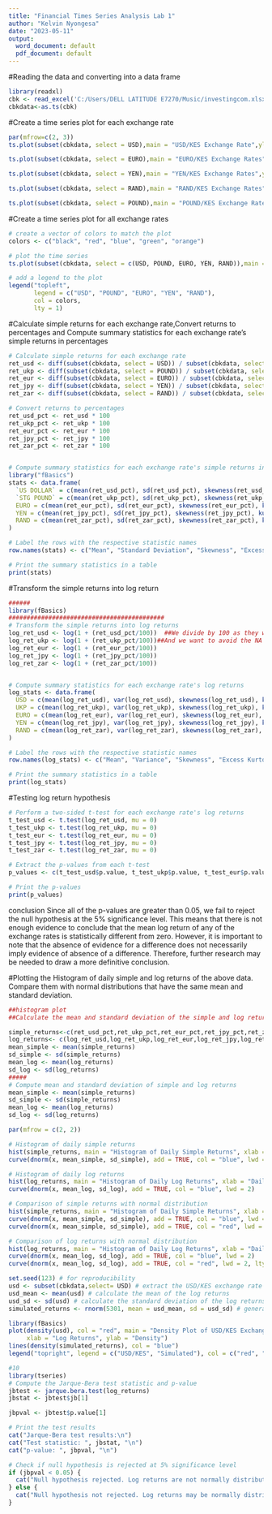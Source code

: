 ```yaml
---
title: "Financial Times Series Analysis Lab 1"
author: "Kelvin Nyongesa"
date: "2023-05-11"
output:
  word_document: default
  pdf_document: default
---
```

#Reading the data and converting into a data frame
```r
library(readxl)
cbk <- read_excel('C:/Users/DELL LATITUDE E7270/Music/investingcom.xlsx')
cbkdata<-as.ts(cbk)
```

#Create a time series plot for each exchange rate
```r
par(mfrow=c(2, 3))
ts.plot(subset(cbkdata, select = USD),main = "USD/KES Exchange Rate",ylab = "Exchange Rate (KES)",xlab = "Date")

ts.plot(subset(cbkdata, select = EURO),main = "EURO/KES Exchange Rates",ylab = "Exchange Rate (KES)",xlab = "Date")

ts.plot(subset(cbkdata, select = YEN),main = "YEN/KES Exchange Rates",ylab = "Exchange Rate (KES)",xlab = "Date")

ts.plot(subset(cbkdata, select = RAND),main = "RAND/KES Exchange Rates",ylab = "Exchange Rate (KES)",xlab = "Date")

ts.plot(subset(cbkdata, select = POUND),main = "POUND/KES Exchange Rates",ylab = "Exchange Rate (KES)",xlab = "Date")

```

#Create a time series plot for all exchange rates
```r
# create a vector of colors to match the plot
colors <- c("black", "red", "blue", "green", "orange")

# plot the time series
ts.plot(subset(cbkdata, select = c(USD, POUND, EURO, YEN, RAND)),main = "Daily Average Exchange Rates",ylab = "Exchange Rate (KES)",xlab = "Date",col = colors)

# add a legend to the plot
legend("topleft",
       legend = c("USD", "POUND", "EURO", "YEN", "RAND"),
       col = colors,
       lty = 1)

```

#Calculate simple returns for each exchange rate,Convert returns to percentages and Compute summary statistics for each exchange rate's simple returns in percentages
```r
# Calculate simple returns for each exchange rate
ret_usd <- diff(subset(cbkdata, select = USD)) / subset(cbkdata, select = USD)[-nrow(cbkdata)]
ret_ukp <- diff(subset(cbkdata, select = POUND)) / subset(cbkdata, select = POUND)[-nrow(cbkdata)]
ret_eur <- diff(subset(cbkdata, select = EURO)) / subset(cbkdata, select = EURO)[-nrow(cbkdata)]
ret_jpy <- diff(subset(cbkdata, select = YEN)) / subset(cbkdata, select = YEN)[-nrow(cbkdata)]
ret_zar <- diff(subset(cbkdata, select = RAND)) / subset(cbkdata, select = RAND)[-nrow(cbkdata)]

# Convert returns to percentages
ret_usd_pct <- ret_usd * 100
ret_ukp_pct <- ret_ukp * 100
ret_eur_pct <- ret_eur * 100
ret_jpy_pct <- ret_jpy * 100
ret_zar_pct <- ret_zar * 100


# Compute summary statistics for each exchange rate's simple returns in percentages
library("fBasics")
stats <- data.frame(
  `US DOLLAR` = c(mean(ret_usd_pct), sd(ret_usd_pct), skewness(ret_usd_pct), kurtosis(ret_usd_pct, type = "excess"), min(ret_usd_pct), max(ret_usd_pct)),
  `STG POUND` = c(mean(ret_ukp_pct), sd(ret_ukp_pct), skewness(ret_ukp_pct), kurtosis(ret_ukp_pct, type = "excess"), min(ret_ukp_pct), max(ret_ukp_pct)),
  EURO = c(mean(ret_eur_pct), sd(ret_eur_pct), skewness(ret_eur_pct), kurtosis(ret_eur_pct, type = "excess"), min(ret_eur_pct), max(ret_eur_pct)),
  YEN = c(mean(ret_jpy_pct), sd(ret_jpy_pct), skewness(ret_jpy_pct), kurtosis(ret_jpy_pct, type = "excess"), min(ret_jpy_pct), max(ret_jpy_pct)),
  RAND = c(mean(ret_zar_pct), sd(ret_zar_pct), skewness(ret_zar_pct), kurtosis(ret_zar_pct, type = "excess"), min(ret_zar_pct), max(ret_zar_pct))
)

# Label the rows with the respective statistic names
row.names(stats) <- c("Mean", "Standard Deviation", "Skewness", "Excess Kurtosis", "Minimum", "Maximum")

# Print the summary statistics in a table
print(stats)
```

#Transform the simple returns into log return
```r
######
library(fBasics)
###########################################
# Transform the simple returns into log returns
log_ret_usd <- log(1 + (ret_usd_pct/100))  ##We divide by 100 as they were percentages
log_ret_ukp <- log(1 + (ret_ukp_pct/100))##And we want to avoid the NA
log_ret_eur <- log(1 + (ret_eur_pct/100))
log_ret_jpy <- log(1 + (ret_jpy_pct/100))
log_ret_zar <- log(1 + (ret_zar_pct/100))


# Compute summary statistics for each exchange rate's log returns
log_stats <- data.frame(
  USD = c(mean(log_ret_usd), var(log_ret_usd), skewness(log_ret_usd), kurtosis(log_ret_usd, type = "excess"), min(log_ret_usd), max(log_ret_usd)),
  UKP = c(mean(log_ret_ukp), var(log_ret_ukp), skewness(log_ret_ukp), kurtosis(log_ret_ukp, type = "excess"), min(log_ret_ukp), max(log_ret_ukp)),
  EURO = c(mean(log_ret_eur), var(log_ret_eur), skewness(log_ret_eur), kurtosis(log_ret_eur, type = "excess"), min(log_ret_eur), max(log_ret_eur)),
  YEN = c(mean(log_ret_jpy), var(log_ret_jpy), skewness(log_ret_jpy), kurtosis(log_ret_jpy, type = "excess"), min(log_ret_jpy), max(log_ret_jpy)),
  RAND = c(mean(log_ret_zar), var(log_ret_zar), skewness(log_ret_zar), kurtosis(log_ret_zar, type = "excess"), min(log_ret_zar), max(log_ret_zar))
)

# Label the rows with the respective statistic names
row.names(log_stats) <- c("Mean", "Variance", "Skewness", "Excess Kurtosis", "Minimum", "Maximum")

# Print the summary statistics in a table
print(log_stats)
```

#Testing log return hypothesis
```r
# Perform a two-sided t-test for each exchange rate's log returns
t_test_usd <- t.test(log_ret_usd, mu = 0)
t_test_ukp <- t.test(log_ret_ukp, mu = 0)
t_test_eur <- t.test(log_ret_eur, mu = 0)
t_test_jpy <- t.test(log_ret_jpy, mu = 0)
t_test_zar <- t.test(log_ret_zar, mu = 0)

# Extract the p-values from each t-test
p_values <- c(t_test_usd$p.value, t_test_ukp$p.value, t_test_eur$p.value, t_test_jpy$p.value, t_test_zar$p.value)

# Print the p-values
print(p_values)
```
conclusion
Since all of the p-values are greater than 0.05, we fail to reject the null hypothesis at the 5% significance level. This means that there is not enough evidence to conclude that the mean log return of any of the exchange rates is statistically different from zero. However, it is important to note that the absence of evidence for a difference does not necessarily imply evidence of absence of a difference. Therefore, further research may be needed to draw a more definitive conclusion.

#Plotting the Histogram of daily simple and log returns of the above data. Compare them with normal distributions that have the same mean and standard deviation.
```r
##histogram plot
##Calculate the mean and standard deviation of the simple and log returns:

simple_returns<-c(ret_usd_pct,ret_ukp_pct,ret_eur_pct,ret_jpy_pct,ret_zar_pct)
log_returns<- c(log_ret_usd,log_ret_ukp,log_ret_eur,log_ret_jpy,log_ret_zar )
mean_simple <- mean(simple_returns)
sd_simple <- sd(simple_returns)
mean_log <- mean(log_returns)
sd_log <- sd(log_returns)
#####
# Compute mean and standard deviation of simple and log returns
mean_simple <- mean(simple_returns)
sd_simple <- sd(simple_returns)
mean_log <- mean(log_returns)
sd_log <- sd(log_returns)

par(mfrow = c(2, 2))

# Histogram of daily simple returns
hist(simple_returns, main = "Histogram of Daily Simple Returns", xlab = "Daily Simple Returns", col = "lightblue", freq = FALSE, ylim = c(0, 0.5))
curve(dnorm(x, mean_simple, sd_simple), add = TRUE, col = "blue", lwd = 2)

# Histogram of daily log returns
hist(log_returns, main = "Histogram of Daily Log Returns", xlab = "Daily Log Returns", col = "lightblue", freq = FALSE, ylim = c(0, 3))
curve(dnorm(x, mean_log, sd_log), add = TRUE, col = "blue", lwd = 2)

# Comparison of simple returns with normal distribution
hist(simple_returns, main = "Histogram of Daily Simple Returns", xlab = "Daily Simple Returns", col = "lightblue", freq = FALSE, ylim = c(0, 0.5))
curve(dnorm(x, mean_simple, sd_simple), add = TRUE, col = "blue", lwd = 2)
curve(dnorm(x, mean_simple, sd_simple), add = TRUE, col = "red", lwd = 2, lty = 2)

# Comparison of log returns with normal distribution
hist(log_returns, main = "Histogram of Daily Log Returns", xlab = "Daily Log Returns", col = "lightblue", freq = FALSE, ylim = c(0, 3))
curve(dnorm(x, mean_log, sd_log), add = TRUE, col = "blue", lwd = 2)
curve(dnorm(x, mean_log, sd_log), add = TRUE, col = "red", lwd = 2, lty = 2)


```


```r
set.seed(123) # for reproducibility
usd <- subset(cbkdata,select= USD) # extract the USD/KES exchange rate log returns from the dataframe
usd_mean <- mean(usd) # calculate the mean of the log returns
usd_sd <- sd(usd) # calculate the standard deviation of the log returns
simulated_returns <- rnorm(5301, mean = usd_mean, sd = usd_sd) # generate 2500 random samples

library(fBasics)
plot(density(usd), col = "red", main = "Density Plot of USD/KES Exchange Rate Log Returns vs Simulated Returns", 
     xlab = "Log Returns", ylab = "Density")
lines(density(simulated_returns), col = "blue")
legend("topright", legend = c("USD/KES", "Simulated"), col = c("red", "blue"), lty = 1)

```

```r
#10
library(tseries)
# Compute the Jarque-Bera test statistic and p-value
jbtest <- jarque.bera.test(log_returns)
jbstat <- jbtest$jb[1]

jbpval <- jbtest$p.value[1]

# Print the test results
cat("Jarque-Bera test results:\n")
cat("Test statistic: ", jbstat, "\n")
cat("p-value: ", jbpval, "\n")

# Check if null hypothesis is rejected at 5% significance level
if (jbpval < 0.05) {
  cat("Null hypothesis rejected. Log returns are not normally distributed.\n")
} else {
  cat("Null hypothesis not rejected. Log returns may be normally distributed.\n")
}

```



